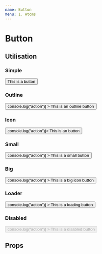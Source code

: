 ```yaml
---
name: Button
menu: 1. Atoms
---
```



# Button

## Utilisation

### Simple

<Playground>
  <Button type="button" color="primary">
    This is a button
  </Button>
</Playground>

### Outline

<Playground>
  <Button
    type="button"
    color="primary"
    outline
    onClick={() => console.log("action")}
  >
    This is an outline button
  </Button>
</Playground>

### Icon

<Playground>
  <Button type="button" color="primary" onClick={() => console.log("action")}>
    <Picto icon="user" style={{ fill: "var(--color-white)", height: "16px" }} />
    This is an button
  </Button>
</Playground>

### Small

<Playground>
  <Button
    type="button"
    color="primary"
    size="s"
    onClick={() => console.log("action")}
  >
    This is a small button
  </Button>
</Playground>

### Big

<Playground>
  <Button
    size="l"
    type="button"
    color="primary"
    onClick={() => console.log("action")}
  >
    <Picto icon="user" style={{ fill: "var(--color-white)", height: "16px" }} />
    This is a big icon button
  </Button>
</Playground>

### Loader

<Playground>
  <Button
    size="m"
    type="button"
    isLoading={true}
    color="primary"
    onClick={() => console.log("action")}
  >
    This is a loading button
  </Button>
</Playground>

### Disabled

<Playground>
  <Button
    size="m"
    type="button"
    disabled={true}
    color="primary"
    onClick={() => console.log("action")}
  >
    This is a disabled button
  </Button>
</Playground>

## Props

<Props of={Button} />

